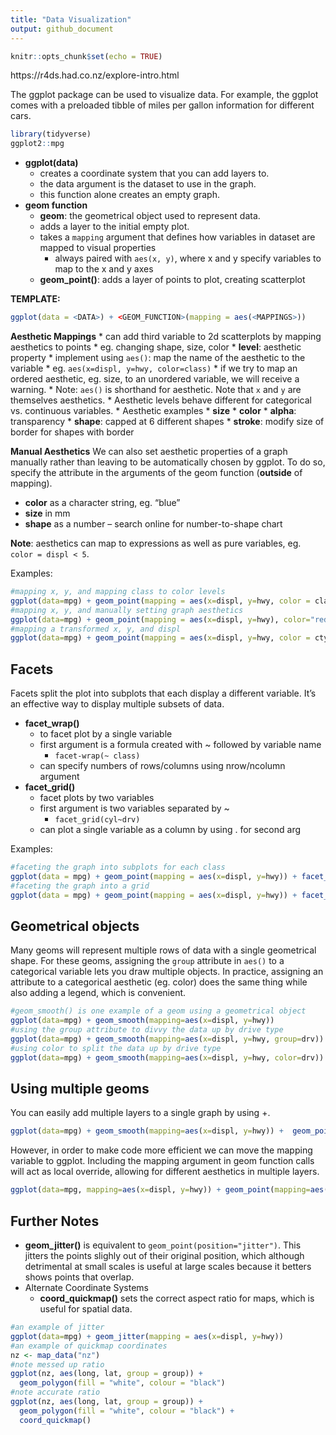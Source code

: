 ```yaml
---
title: "Data Visualization"
output: github_document
---
```


```r
knitr::opts_chunk$set(echo = TRUE)
```
https://r4ds.had.co.nz/explore-intro.html

The ggplot package can be used to visualize data. For example, the ggplot comes with a 
preloaded tibble of miles per gallon information for different cars.

```r
library(tidyverse)
ggplot2::mpg
```

* **ggplot(data)** 
  * creates a coordinate system that you can add layers to. 
  * the data argument is the dataset to use in the graph.
  * this function alone creates an empty graph.
* **geom function**
  * **geom**: the geometrical object used to represent data.
  * adds a layer to the initial empty plot. 
  * takes a `mapping` argument that defines how variables in dataset are mapped to visual properties
    * always paired with `aes(x, y)`, where x and y specify variables to map to the x and y axes
  * **geom_point()**: adds a layer of points to plot, creating scatterplot

**TEMPLATE:**

```r
ggplot(data = <DATA>) + <GEOM_FUNCTION>(mapping = aes(<MAPPINGS>))
```

**Aesthetic Mappings**
* can add third variable to 2d scatterplots by mapping aesthetics to points 
  * eg. changing shape, size, color
  * **level**: aesthetic property
* implement using `aes()`: map the name of the aesthetic to the variable
  * eg. `aes(x=displ, y=hwy, color=class)`
  * if we try to map an ordered aesthetic, eg. size, to an unordered variable, we will receive a warning. 
  * Note: `aes()` is shorthand for aesthetic. Note that `x` and `y` are themselves aesthetics.
* Aesthetic levels behave different for categorical vs. continuous variables. 
* Aesthetic examples 
  * **size**
  * **color**
  * **alpha**: transparency
  * **shape**: capped at 6 different shapes 
  * **stroke**: modify size of border for shapes with border
  
**Manual Aesthetics**
We can also set aesthetic properties of a graph manually rather than leaving to be automatically chosen by ggplot. To do so, specify the attribute in the arguments of the geom function (**outside** of mapping). 

* **color** as a character string, eg. "blue"
* **size** in mm
* **shape** as a number -- search online for number-to-shape chart

**Note**: aesthetics can map to expressions as well as pure variables, eg. `color = displ < 5`. 

Examples:

```r
#mapping x, y, and mapping class to color levels
ggplot(data=mpg) + geom_point(mapping = aes(x=displ, y=hwy, color = class))
#mapping x, y, and manually setting graph aesthetics
ggplot(data=mpg) + geom_point(mapping = aes(x=displ, y=hwy), color="red", shape=15)
#mapping a transformed x, y, and displ
ggplot(data=mpg) + geom_point(mapping = aes(x=displ, y=hwy, color = cty < 19))
```

## Facets

Facets split the plot into subplots that each display a different variable. It's an effective way to display multiple subsets of data. 

* **facet_wrap()**
  * to facet plot by a single variable
  * first argument is a formula created with ~ followed by variable name 
      * `facet-wrap(~ class)`
  * can specify numbers of rows/columns using nrow/ncolumn argument
* **facet_grid()**
  * facet plots by two variables
  * first argument is two variables separated by ~
    * `facet_grid(cyl~drv)`
  * can plot a single variable as a column by using . for second arg
  
Examples:
```r
#faceting the graph into subplots for each class
ggplot(data = mpg) + geom_point(mapping = aes(x=displ, y=hwy)) + facet_wrap(~class, nrow=2)
#faceting the graph into a grid
ggplot(data = mpg) + geom_point(mapping = aes(x=displ, y=hwy)) + facet_grid(cyl~drv)
```

## Geometrical objects
Many geoms will represent multiple rows of data with a single geometrical shape. For these geoms, assigning the `group` attribute in `aes()` to a categorical variable lets you draw multiple objects. In practice, assigning an attribute to a categorical aesthetic (eg. color) does the same thing while also adding a legend, which is convenient. 

```r
#geom_smooth() is one example of a geom using a geometrical object
ggplot(data=mpg) + geom_smooth(mapping=aes(x=displ, y=hwy))
#using the group attribute to divvy the data up by drive type
ggplot(data=mpg) + geom_smooth(mapping=aes(x=displ, y=hwy, group=drv))
#using color to split the data up by drive type
ggplot(data=mpg) + geom_smooth(mapping=aes(x=displ, y=hwy, color=drv))
```

## Using multiple geoms

You can easily add multiple layers to a single graph by using +. 

```r
ggplot(data=mpg) + geom_smooth(mapping=aes(x=displ, y=hwy)) +  geom_point(mapping=aes(x=displ, y=hwy))
```

However, in order to make code more efficient we can move the mapping variable to ggplot. Including the mapping argument in geom function calls will act as local override, allowing for different aesthetics in multiple layers. 

```r
ggplot(data=mpg, mapping=aes(x=displ, y=hwy)) + geom_point(mapping=aes(color=class)) + geom_smooth()
```

## Further Notes
* **geom_jitter()** is equivalent to `geom_point(position="jitter")`. This jitters the points slighly out of their original position, which although detrimental at small scales is useful at large scales because it betters shows points that overlap. 
* Alternate Coordinate Systems
  * **coord_quickmap()** sets the correct aspect ratio for maps, which is useful for spatial data.

```r
#an example of jitter
ggplot(data=mpg) + geom_jitter(mapping = aes(x=displ, y=hwy))
#an example of quickmap coordinates
nz <- map_data("nz")
#note messed up ratio
ggplot(nz, aes(long, lat, group = group)) +
  geom_polygon(fill = "white", colour = "black")
#note accurate ratio
ggplot(nz, aes(long, lat, group = group)) +
  geom_polygon(fill = "white", colour = "black") +
  coord_quickmap()
```

